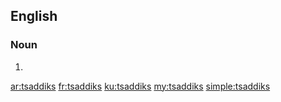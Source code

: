 ==English==

===Noun===
{{head|en}}

# {{plural of|tsaddik}}

[[ar:tsaddiks]]
[[fr:tsaddiks]]
[[ku:tsaddiks]]
[[my:tsaddiks]]
[[simple:tsaddiks]]
